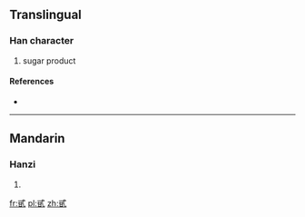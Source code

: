 ==Translingual==

===Han character===
{{Han char|rn=99|rad=甘|as=03|sn=8|four=|canj=戈心廿一 (IPTM)}}

# sugar product

====References====
* {{Han ref|kx=0355.101|hdz=10559.070|uh=7519|ud=29977}}

----

==Mandarin==

===Hanzi===
{{cmn-hanzi|pin=[[dài]] ([[dai4]])|wg=tai<sup>4</sup>}}

# {{defn|Mandarin|sort=甘03}}

[[fr:甙]]
[[pl:甙]]
[[zh:甙]]